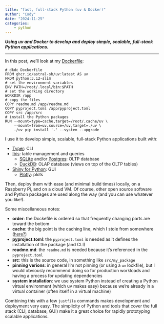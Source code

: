 ```yaml
---
title: "fast, full-stack Python (uv & Docker)"
author: "Cody"
date: "2024-11-25"
categories: 
    - python
---
```


***Using uv and Docker to develop and deploy simple, scalable, full-stack Python applications.***

---

In this post, we'll look at my [Dockerfile](https://github.com/dkdc-io/dkdc/tree/main/Dockerfile):

```
# dkdc Dockerfile
FROM ghcr.io/astral-sh/uv:latest AS uv
FROM python:3.12-slim
# set the environment variables
ENV PATH=/root/.local/bin:$PATH
# set the working directory
WORKDIR /app
# copy the files
COPY readme.md /app/readme.md
COPY pyproject.toml /app/pyproject.toml
COPY src /app/src
# install the Python packages
RUN --mount=type=cache,target=/root/.cache/uv \
    --mount=from=uv,source=/uv,target=./uv \
    ./uv pip install '.' --system --upgrade
```

I use it to develop simple, scalable, full-stack Python applications built with:

- [Typer](https://typer.tiangolo.com): CLI
- [Ibis](https://github.com/ibis-project/ibis): table management and queries
    - [SQLite](https://github.com/sqlite/sqlite) and/or [Postgres](https://github.com/postgres/postgres): OLTP database
    - [DuckDB](https://github.com/duckdb/duckdb): OLAP database (views on top of the OLTP tables)
- [Shiny for Python](https://github.com/posit-dev/py-shiny): GUI
    - [Plotly](https://github.com/plotly/plotly.py): plots

Then, deploy them with ease (and minimal build times) locally, on a Raspberry Pi, and on a cloud VM. Of course, other open source software and Python packages are used along the way (and you can use whatever you like!).

Some miscellaneous notes:

- **order**: the Dockefile is ordered so that frequently changing parts are toward the bottom
- **cache**: the big point is the caching line, which I stole from somewhere ([here?](https://github.com/astral-sh/uv/issues/4385))
- **pyproject.toml**: the `pyproject.toml` is needed as it defines the installation of the package (and CLI)
- **readme.md**: the `readme.md` is needed because it's referenced in the `pyproject.toml`
- **src**: this is the source code, in something like `src/my_package`
- **pinning verions**: in general I'm not pinning (or using a `uv` lockfile), but I would obviously recommend doing so for production workloads and having a process for updating dependencies
- **system installation**: we use system Python instead of creating a Python virtual environment (which uv makes easy) because we're already in a virtual container (often itself in a virtual machine)

Combining this with a few `justfile` commands makes development and deployment very easy. The simplicity of Python and tools that cover the full stack (CLI, database, GUI) make it a great choice for rapidly prototyping scalable applications.
